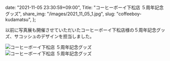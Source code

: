   date: "2021-11-05 23:30:59+09:00",
  Title: "コーヒーボーイ下松店 ５周年記念グッズ",
  share_img: "/images/2021_11_05_1.jpg",
  slug: "coffeeboy-kudamatsu",
};

以前に写真展も開催させていただいたコーヒーボーイ下松店様の５周年記念グッズ、サコッシュのデザインを担当しました。

![コーヒーボーイ下松店 ５周年記念グッズ](/images/2021_11_05_1.jpg)
![コーヒーボーイ下松店 ５周年記念グッズ](/images/2021_11_05_2.jpg)
